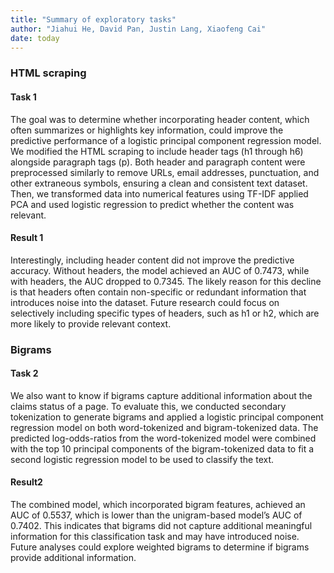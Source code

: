 ```yaml
---
title: "Summary of exploratory tasks"
author: "Jiahui He, David Pan, Justin Lang, Xiaofeng Cai"
date: today
---
```


### HTML scraping

#### Task 1
The goal was to determine whether incorporating header content, which often summarizes or highlights key information, could improve the predictive performance of a logistic principal component regression model. We modified the HTML scraping to include header tags (h1 through h6) alongside paragraph tags (p). Both header and paragraph content were preprocessed similarly to remove URLs, email addresses, punctuation, and other extraneous symbols, ensuring a clean and consistent text dataset. Then, we transformed data into numerical features using TF-IDF applied PCA and used logistic regression to predict whether the content was relevant. 

#### Result 1
Interestingly, including header content did not improve the predictive accuracy. Without headers, the model achieved an AUC of 0.7473, while with headers, the AUC dropped to 0.7345. The likely reason for this decline is that headers often contain non-specific or redundant information that introduces noise into the dataset. Future research could focus on selectively including specific types of headers, such as h1 or h2, which are more likely to provide relevant context. 

### Bigrams

#### Task 2
We also want to know if bigrams capture additional information about the claims status of a page. To evaluate this, we conducted secondary tokenization to generate bigrams and applied a logistic principal component regression model on both word-tokenized and bigram-tokenized data. The predicted log-odds-ratios from the word-tokenized model were combined with the top 10 principal components of the bigram-tokenized data to fit a second logistic regression model to be used to classify the text. 

#### Result2
The combined model, which incorporated bigram features, achieved an AUC of 0.5537, which is lower than the unigram-based model's AUC of 0.7402. This indicates that bigrams did not capture additional meaningful information for this classification task and may have introduced noise. Future analyses could explore weighted bigrams to determine if bigrams provide additional information.


